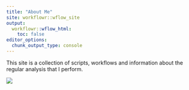 ```yaml
---
title: "About Me"
site: workflowr::wflow_site
output:
  workflowr::wflow_html:
    toc: false
editor_options:
  chunk_output_type: console
---
```


This site is a collection of scripts, workflows and information about the regular analysis that I perform. 

![ ](assets/headshot.jpg)



